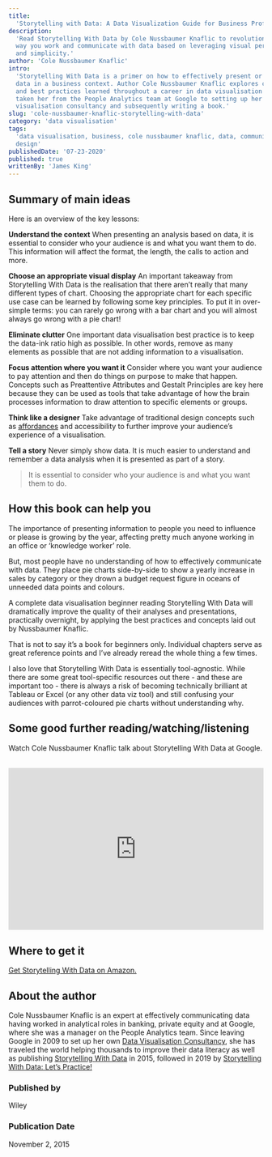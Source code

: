 ```yaml
---
title:
  'Storytelling with Data: A Data Visualization Guide for Business Professionals'
description:
  'Read Storytelling With Data by Cole Nussbaumer Knaflic to revolutionsie the
  way you work and communicate with data based on leveraging visual perception
  and simplicity.'
author: 'Cole Nussbaumer Knaflic'
intro:
  'Storytelling With Data is a primer on how to effectively present or share
  data in a business context. Author Cole Nussbaumer Knaflic explores concepts
  and best practices learned throughout a career in data visualisation that has
  taken her from the People Analytics team at Google to setting up her own data
  visualisation consultancy and subsequently writing a book.'
slug: 'cole-nussbaumer-knaflic-storytelling-with-data'
category: 'data visualisation'
tags:
  'data visualisation, business, cole nussbaumer knaflic, data, communication,
  design'
publishedDate: '07-23-2020'
published: true
writtenBy: 'James King'
---
```


## Summary of main ideas

Here is an overview of the key lessons:

**Understand the context** When presenting an analysis based on data, it is
essential to consider who your audience is and what you want them to do. This
information will affect the format, the length, the calls to action and more.

**Choose an appropriate visual display** An important takeaway from Storytelling
With Data is the realisation that there aren’t really that many different types
of chart. Choosing the appropriate chart for each specific use case can be
learned by following some key principles. To put it in over-simple terms: you
can rarely go wrong with a bar chart and you will almost always go wrong with a
pie chart!

**Eliminate clutter** One important data visualisation best practice is to keep
the data-ink ratio high as possible. In other words, remove as many elements as
possible that are not adding information to a visualisation.

**Focus attention where you want it** Consider where you want your audience to
pay attention and then do things on purpose to make that happen. Concepts such
as Preattentive Attributes and Gestalt Principles are key here because they can
be used as tools that take advantage of how the brain processes information to
draw attention to specific elements or groups.

**Think like a designer** Take advantage of traditional design concepts such as
[affordances](https://www.interaction-design.org/literature/topics/affordances)
and accessibility to further improve your audience’s experience of a
visualisation.

**Tell a story** Never simply show data. It is much easier to understand and
remember a data analysis when it is presented as part of a story.

> It is essential to consider who your audience is and what you want them to do.

## How this book can help you

The importance of presenting information to people you need to influence or
please is growing by the year, affecting pretty much anyone working in an office
or ‘knowledge worker’ role.

But, most people have no understanding of how to effectively communicate with
data. They place pie charts side-by-side to show a yearly increase in sales by
category or they drown a budget request figure in oceans of unneeded data points
and colours.

A complete data visualisation beginner reading Storytelling With Data will
dramatically improve the quality of their analyses and presentations,
practically overnight, by applying the best practices and concepts laid out by
Nussbaumer Knaflic.

That is not to say it’s a book for beginners only. Individual chapters serve as
great reference points and I’ve already reread the whole thing a few times.

I also love that Storytelling With Data is essentially tool-agnostic. While
there are some great tool-specific resources out there - and these are important
too - there is always a risk of becoming technically brilliant at Tableau or
Excel (or any other data viz tool) and still confusing your audiences with
parrot-coloured pie charts without understanding why.

## Some good further reading/watching/listening

Watch Cole Nussbaumer Knaflic talk about Storytelling With Data at Google.

<br />
<iframe
  width="100%"
  height="320px"
  src="https://www.youtube.com/watch?v=8EMW7io4rSI"
  frameBorder="0"
  allow="accelerometer; autoplay; encrypted-media; gyroscope; picture-in-picture"
  allowFullScreen
></iframe>

## Where to get it

[Get Storytelling With Data on Amazon.](https://www.amazon.com/Cole-Nussbaumer-Knaflic/dp/1119002257/ref=sr_1_1?crid=1S1EDPWDSFB0U&dchild=1&keywords=storytelling+with+data&qid=1592072721&sprefix=storytelling%2Caps%2C404&sr=8-1)

## About the author

Cole Nussbaumer Knaflic is an expert at effectively communicating data having
worked in analytical roles in banking, private equity and at Google, where she
was a manager on the People Analytics team. Since leaving Google in 2009 to set
up her own
[Data Visualisation Consultancy](http://www.storytellingwithdata.com/), she has
traveled the world helping thousands to improve their data literacy as well as
publishing
[Storytelling With Data](https://www.amazon.com/Cole-Nussbaumer-Knaflic/dp/1119002257/ref=sr_1_1?crid=1S1EDPWDSFB0U&dchild=1&keywords=storytelling+with+data&qid=1592072721&sprefix=storytelling%2Caps%2C404&sr=8-1)
in 2015, followed in 2019 by
[Storytelling With Data: Let’s Practice!](https://www.amazon.com/Storytelling-Data-Cole-Nussbaumer-Knaflic/dp/1119621496/ref=sr_1_1?crid=3U5UH7CO1VC2R&dchild=1&keywords=storytelling+with+data+lets+practice&qid=1594308945&s=books&sprefix=storytelling+with+data+le%2Cstripbooks-intl-ship%2C236&sr=1-1)

### Published by

Wiley

### Publication Date

November 2, 2015
